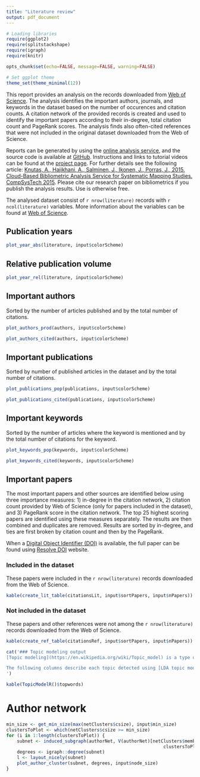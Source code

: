 ```yaml
---
title: "Literature review"
output: pdf_document
---
```


```r
# Loading libraries
require(ggplot2)
require(splitstackshape)
require(igraph)
require(knitr)

opts_chunk$set(echo=FALSE, message=FALSE, warning=FALSE)

# Set ggplot theme
theme_set(theme_minimal(12))
```

This report provides an analysis on the records downloaded from [Web of Science](http://webofscience.com). The analysis identifies the important authors, journals, and keywords in the dataset based on the number of occurences and citation counts. A citation network of the provided records is created and used to identify the important papers according to their in-degree, total citation count and PageRank scores. The analysis finds also often-cited references that were not included in the original dataset downloaded from the Web of Science.

Reports can be generated by using the [online analysis service](http://hammer.nailsproject.net/), and the source code is available at [GitHub](https://github.com/aknutas/nails). Instructions and links to tutorial videos can be found at the [project page](https://aknutas.github.io/nails/). For further details see the following article: [Knutas, A., Hajikhani, A., Salminen, J., Ikonen, J., Porras, J., 2015. Cloud-Based Bibliometric Analysis Service for Systematic Mapping Studies. CompSysTech 2015](http://www.codecamp.fi/lib/exe/fetch.php/wiki/nails-compsystech2015-preprint.pdf). Please cite our research paper on bibliometrics if you publish the analysis results. Use is otherwise free.

The analysed dataset consist of `r nrow(literature)` records with `r ncol(literature)` variables. More information about the variables can be found at [Web of Science](https://images.webofknowledge.com/WOK46/help/WOS/h_fullrec.html).

## Publication years
```r
plot_year_abs(literature, input$colorScheme)
```

## Relative publication volume
```r
plot_year_rel(literature, input$colorScheme)
```

## Important authors
Sorted by the number of articles published and by the total number of citations.
```r
plot_authors_prod(authors, input$colorScheme)
```

```r
plot_authors_cited(authors, input$colorScheme)
```

## Important publications
Sorted by number of published articles in the dataset and by the total number of citations.
```r
plot_publications_pop(publications, input$colorScheme)
```

```r
plot_publications_cited(publications, input$colorScheme)
```

## Important keywords
Sorted by the number of articles where the keyword is mentioned and by the total number of citations for the keyword.
```r
plot_keywords_pop(keywords, input$colorScheme)
```

```r
plot_keywords_cited(keywords, input$colorScheme)
```

## Important papers
The most important papers and other sources are identified below using three importance measures: 1) in-degree in the citation network, 2) citation count provided by Web of Science (only for papers included in the dataset), and 3) PageRank score in the citation network. The top 25 highest scoring papers are identified using these measures separately. The results are then combined and duplicates are removed. Results are sorted by in-degree, and ties are first broken by citation count and then by the PageRank.

When a [Digital Object Identifier (DOI)](http://www.doi.org/) is available, the full paper can be found using [Resolve DOI](https://dx.doi.org/) website.

### Included in the dataset
These papers were included in the `r nrow(literature)` records downloaded from the Web of Science.
```r
kable(create_lit_table(citationsLit, input$sortPapers, input$nPapers))
```

### Not included in the dataset
These papers and other references were not among the `r nrow(literature)` records downloaded from the Web of Science.
```r
kable(create_ref_table(citationsRef, input$sortPapers, input$nPapers))
```

```r
cat('### Topic modeling output
[Topic modeling](https://en.wikipedia.org/wiki/Topic_model) is a type of statistical text mining method for discovering common "topics" that occur in a collection of documents. A topic modeling algorithm essentially looks through the abstracts included in the datasets for clusters of co-occurring of words and groups them together by a process of similarity.

The following columns describe each topic detected using [LDA topic modeling](http://blog.echen.me/2011/08/22/introduction-to-latent-dirichlet-allocation/) by listing the ten most characteristic words in each topic. See also the [interactive visualization](output/topicmodelvis/index.html) for a better characterization of the topics and a visual representation of how (dis)similar the detected topics are to each other.
')
```

```r
kable(TopicModelR()$topwords)
```

# Author network
```r
min_size <- get_min_size(max(netClusters$csize), input$min_size)
clustersToPlot <- which(netClusters$csize >= min_size)
for (i in 1:length(clustersToPlot)) {
    subnet <- induced_subgraph(authorNet, V(authorNet)[netClusters$membership == 
                                                           clustersToPlot[i]])
    degrees <- igraph::degree(subnet)
    l <- layout_nicely(subnet)
    plot_author_cluster(subnet, degrees, input$node_size)                   
}
```


